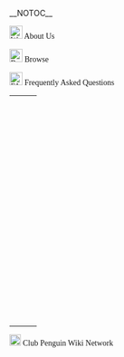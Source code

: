 __NOTOC__
<!-- this is a main page containing templates: edit the templates instead! -->
<font face='trebuchet ms'>
<div class="mainpage-wrapper">
<!--  BANNER  -->
{{:Main Page/Banner}}
<!--  LEFT  -->
<div class="mainpage-right">
<div class="mainpage-box"><div class="mainpage-box-heading">[[File:Wave.png|link=|23x23px|Welcome!]] About Us</div><div class="mainpage-box-content">{{:Project:About}}</div></div>
<div class="mainpage-box"><div class="mainpage-box-heading">[[File:Explore.png|link=|23x23px|Browse]] Browse</div><div class="mainpage-box-content">{{:Main Page/Browse}}</div></div></div></div>
<!--  RIGHT  -->
<div class="mainpage-left">
<div class="mainpage-box"><div class="mainpage-box-heading">[[File:Emoticons-QuestionMark.PNG|link=|23x23px|FAQ]] Frequently Asked Questions</div><div class="mainpage-box-content"><table style="clear: both; width: 100%; margin: 3px 0px;" border="0"><tr><td style="background:transparent;"><div style="overflow: auto; width: 100%; height: 400px; border: 0px solid #AAA; padding-left: 0.5em; background: transparent;">{{Project:Frequently Asked Questions}}</div></td><td style="width: 8px;"></td></tr></table></div></div></div>
<!--  BOTTOM  -->
<div class="mainpage-footer">
<div class="mainpage-box"><div class="mainpage-box-heading">[[File:Interface-BuddyList.svg|link=|20x20px|Club Penguin Wiki Network]] Club Penguin Wiki Network</div>
<div class="mainpage-box-content">
{{Main-CPWN}}
</div></div></div></div>